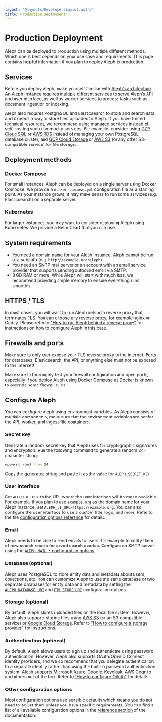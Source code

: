 ```yaml
---
layout: '@layouts/DevelopersLayout.astro'
title: Production Deployment
---
```


# Production Deployment

<p class="lead">Aleph can be deployed to production using multiple different methods. Which one is best depends on your use case and requirements. This page contains helpful information if you plan to deploy Aleph to production.</p>

## Services

Before you deploy Aleph, make yourself familiar with [Aleph’s architecture](/developers/explanation/architecture). An Aleph instance requires multiple different services to serve Aleph’s API and user interface, as well as worker services to process tasks such as document ingestion or indexing.

Aleph also requires PostgreSQL and Elasticsearch to store and search data, and it needs a way to store files uploaded to Aleph. If you have limited technical resources, we recommend using managed services instead of self-hosting such commodity services. For example, consider using [GCP Cloud SQL](https://cloud.google.com/sql/) or [AWS RDS](https://aws.amazon.com/rds/) instead of managing your own PostgreSQL database cluster, and [GCP Cloud Storage](https://cloud.google.com/storage/) or [AWS S3](https://aws.amazon.com/de/s3/) (or any other S3-compatible service) for file storage.

## Deployment methods

### Docker Compose

For small instances, Aleph can be deployed on a single server using Docker Compose. We provide a `docker-compose.yml` configuration file as a starting point. As your instance grows, it may make sense to run some services (e.g. Elasticsearch) on a separate server.

### Kubernetes

For larger instances, you may want to consider deploying Aleph using Kubernetes. We provide a Helm Chart that you can use.

## System requirements

* You need a domain name for your Aleph instance. Aleph cannot be run at a subpath (e.g. `http://example.org/aleph`).
* You need an SMTP mail server or an account with an email service provider that supports sending outbound email via SMTP.
* 8 GB RAM or more. While Aleph will start with much less, we recommend providing ample memory to ensure everything runs smoothly.

## HTTPS / TLS

In most cases, you will want to run Aleph behind a reverse proxy that terminates TLS. You can choose any reverse proxy, for example nginx or Caddy. Please refer to ["How to run Aleph behind a reverse proxy"](/developers/how-to/operations/reverse-proxy) for instructions on how to configure Aleph in this case.

## Firewalls and ports

Make sure to only ever expose your TLS reverse proxy to the internet. Ports for databases, Elasticsearch, the API, or anything else must not be exposed to the internet!

<Callout theme="danger">
  Make sure to thoroughly test your firewall configuration and open ports, especially if you deploy Aleph using Docker Compose as Docker is known to override some firewall rules.
</Callout>

## Configure Aleph

You can configure Aleph using environment variables. As Aleph consists of multiple components, make sure that the environment variables are set for the API, worker, and ingest-file containers.

### Secret key

Generate a random, secret key that Aleph uses for cryptographic signatures and encryption. Run the following command to generate a random 24-character string:

```sh
openssl rand -hex 24
```

Copy the generated string and paste it as the value for `ALEPH_SECRET_KEY`.

### User Interface

Set `ALEPH_UI_URL` to the URL where the user interface will be made available. For example, if you plan to use `example.org` as the domain name for your Aleph instance, set `ALEPH_UI_URL=https://example.org`. You can also configure the user interface to use a custom title, logo, and more. Refer to the the [configuration options reference](/developers/reference/configuration-options#user-interface) for details.

### Email

Aleph needs to be able to send emails to users, for example to notify them of new search results for saved search queries. Configure an SMTP server using the [`ALEPH_MAIL_*` configuration options](/developers/reference/configuration-options#email).

### Database (optional)

Aleph uses PostgreSQL to store entity data and metadata about users, collections, etc. You can customize Aleph to use the same database or two separate databases for entity data and metadata by setting the [`ALEPH_DATABASE_URI`](/developers/reference/configuration-options#databases-and-services) and [`FTM_STORE_URI`](/developers/reference/configuration-options#databases-and-services) configuration options.

### Storage (optional)

By default, Aleph stores uploaded files on the local file system. However, Aleph also supports storing files using [AWS S3](https://aws.amazon.com/s3/) (or an S3-compatible service) or [Google Cloud Storage](https://cloud.google.com/storage/). Refer to ["How to configure a storage provider"](/developers/how-to/operations/blob-storage) for instructions.

### Authentication (optional)

By default, Aleph allows users to sign up and authenticate using password authentication. However, Aleph also supports OAuth/OpenID Connect identity providers, and we do recommend that you delegate authentication to a separate identity rather than using the built-in password authentication system. Aleph supports Microsoft Azure, Google, Keycloak, AWS Cognito and others out of the box. Refer to ["How to configure OAuth"](/developers/how-to/operations/oauth) for details.

### Other configuration options

Most configuration options use sensible defaults which means you do not need to adjust them unless you have specific requirements. You can find a list of all available configuration options in the [reference section](/developers/reference/configuration-options) of the documentation.
